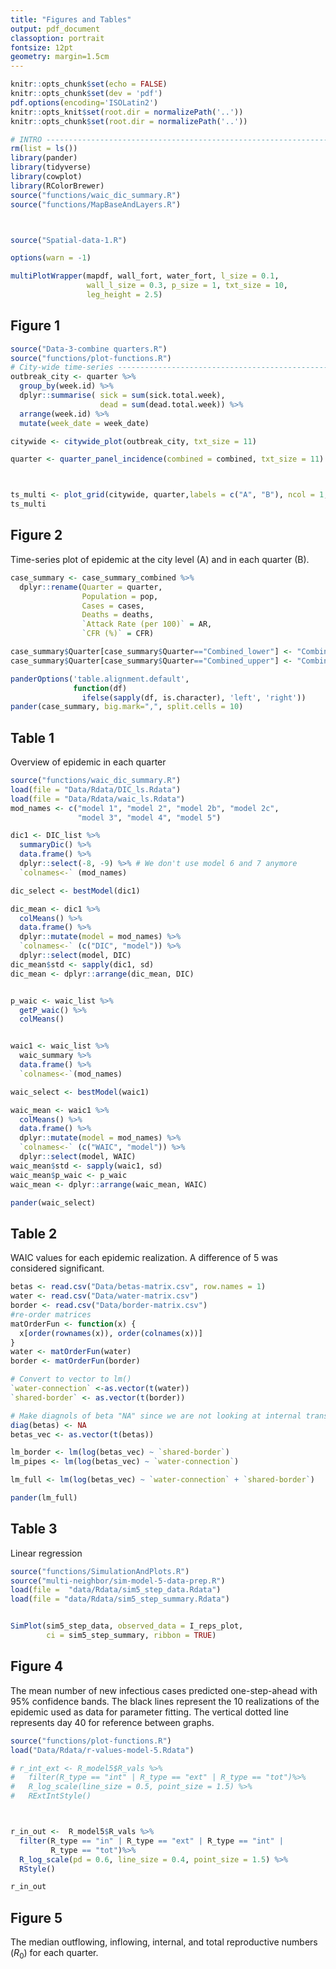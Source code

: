 ```yaml
---
title: "Figures and Tables"
output: pdf_document
classoption: portrait
fontsize: 12pt
geometry: margin=1.5cm
---
```


```r
knitr::opts_chunk$set(echo = FALSE)
knitr::opts_chunk$set(dev = 'pdf')
pdf.options(encoding='ISOLatin2')
knitr::opts_knit$set(root.dir = normalizePath('..'))
knitr::opts_chunk$set(root.dir = normalizePath('..'))


```



```r
# INTRO -------------------------------------------------------------------
rm(list = ls())
library(pander)
library(tidyverse)
library(cowplot)
library(RColorBrewer)
source("functions/waic_dic_summary.R")
source("functions/MapBaseAndLayers.R")




```

```r
source("Spatial-data-1.R")

```

```r
options(warn = -1)

multiPlotWrapper(mapdf, wall_fort, water_fort, l_size = 0.1,
                 wall_l_size = 0.3, p_size = 1, txt_size = 10,
                 leg_height = 2.5)


```

## Figure 1
\newpage


```r
source("Data-3-combine quarters.R")
source("functions/plot-functions.R")
# City-wide time-series ---------------------------------------------------
outbreak_city <- quarter %>%
  group_by(week.id) %>%
  dplyr::summarise( sick = sum(sick.total.week),
                    dead = sum(dead.total.week)) %>%
  arrange(week.id) %>%
  mutate(week_date = week_date)

citywide <- citywide_plot(outbreak_city, txt_size = 11)

quarter <- quarter_panel_incidence(combined = combined, txt_size = 11)



ts_multi <- plot_grid(citywide, quarter,labels = c("A", "B"), ncol = 1, nrow = 2)
ts_multi
```

## Figure 2
Time-series plot of epidemic at the city level (A) and in each quarter (B).

\newpage
```r
case_summary <- case_summary_combined %>%
  dplyr::rename(Quarter = quarter,
                Population = pop,
                Cases = cases,
                Deaths = deaths,
                `Attack Rate (per 100)` = AR,
                `CFR (%)` = CFR)

case_summary$Quarter[case_summary$Quarter=="Combined_lower"] <- "Combined lower"
case_summary$Quarter[case_summary$Quarter=="Combined_upper"] <- "Combined upper"

panderOptions('table.alignment.default',
              function(df)
                ifelse(sapply(df, is.character), 'left', 'right'))
pander(case_summary, big.mark=",", split.cells = 10)
```

## Table 1
Overview of epidemic in each quarter
\newpage


```r
source("functions/waic_dic_summary.R")
load(file = "Data/Rdata/DIC_ls.Rdata")
load(file = "Data/Rdata/waic_ls.Rdata")
mod_names <- c("model 1", "model 2", "model 2b", "model 2c",
               "model 3", "model 4", "model 5")

dic1 <- DIC_list %>%
  summaryDic() %>%
  data.frame() %>%
  dplyr::select(-8, -9) %>% # We don't use model 6 and 7 anymore
  `colnames<-` (mod_names)

dic_select <- bestModel(dic1)

dic_mean <- dic1 %>%
  colMeans() %>%
  data.frame() %>%
  dplyr::mutate(model = mod_names) %>%
  `colnames<-` (c("DIC", "model")) %>%
  dplyr::select(model, DIC)
dic_mean$std <- sapply(dic1, sd)
dic_mean <- dplyr::arrange(dic_mean, DIC)


p_waic <- waic_list %>%
  getP_waic() %>%
  colMeans()


waic1 <- waic_list %>%
  waic_summary %>%
  data.frame() %>%
  `colnames<-`(mod_names)

waic_select <- bestModel(waic1)

waic_mean <- waic1 %>%
  colMeans() %>%
  data.frame() %>%
  dplyr::mutate(model = mod_names) %>%
  `colnames<-` (c("WAIC", "model")) %>%
  dplyr::select(model, WAIC)
waic_mean$std <- sapply(waic1, sd)
waic_mean$p_waic <- p_waic
waic_mean <- dplyr::arrange(waic_mean, WAIC)

pander(waic_select)
```

## Table 2
WAIC values for each epidemic realization. A difference of 5 was considered significant.  
\newpage

```r

betas <- read.csv("Data/betas-matrix.csv", row.names = 1)
water <- read.csv("Data/water-matrix.csv")
border <- read.csv("Data/border-matrix.csv")
#re-order matrices
matOrderFun <- function(x) {
  x[order(rownames(x)), order(colnames(x))]
}
water <- matOrderFun(water)
border <- matOrderFun(border)

# Convert to vector to lm()
`water-connection` <-as.vector(t(water))
`shared-border` <- as.vector(t(border))

# Make diagnols of beta "NA" since we are not looking at internal transmission
diag(betas) <- NA
betas_vec <- as.vector(t(betas))

lm_border <- lm(log(betas_vec) ~ `shared-border`)
lm_pipes <- lm(log(betas_vec) ~ `water-connection`)

lm_full <- lm(log(betas_vec) ~ `water-connection` + `shared-border`)

pander(lm_full)
```

## Table 3
Linear regression
\newpage

```r
source("functions/SimulationAndPlots.R")
source("multi-neighbor/sim-model-5-data-prep.R")
load(file =  "data/Rdata/sim5_step_data.Rdata")
load(file = "data/Rdata/sim5_step_summary.Rdata")


SimPlot(sim5_step_data, observed_data = I_reps_plot,
        ci = sim5_step_summary, ribbon = TRUE)
```

## Figure 4
The mean number of new infectious cases predicted one-step-ahead with 95% confidence bands. The black lines represent the 10 realizations of the epidemic used as data for parameter fitting. The vertical dotted line represents day 40 for reference between graphs.


```r
source("functions/plot-functions.R")
load("Data/Rdata/r-values-model-5.Rdata")

# r_int_ext <- R_model5$R_vals %>%
#   filter(R_type == "int" | R_type == "ext" | R_type == "tot")%>%
#   R_log_scale(line_size = 0.5, point_size = 1.5) %>%
#   RExtIntStyle()



r_in_out <-  R_model5$R_vals %>%
  filter(R_type == "in" | R_type == "ext" | R_type == "int" |
         R_type == "tot")%>%
  R_log_scale(pd = 0.6, line_size = 0.4, point_size = 1.5) %>%
  RStyle()

r_in_out

```

## Figure 5
The median outflowing, inflowing, internal, and total reproductive numbers
($R_{0}$) for each quarter.



